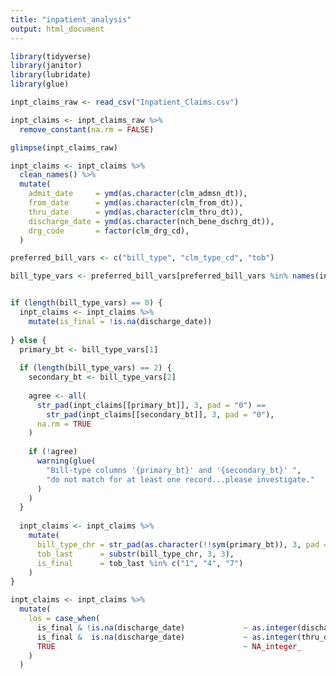 ```yaml
---
title: "inpatient_analysis"
output: html_document
---
```


```r
library(tidyverse)
library(janitor)
library(lubridate)
library(glue)
```

```r
inpt_claims_raw <- read_csv("Inpatient_Claims.csv")

inpt_claims <- inpt_claims_raw %>%
  remove_constant(na.rm = FALSE)

glimpse(inpt_claims_raw)

inpt_claims <- inpt_claims %>%
  clean_names() %>%
  mutate(
    admit_date     = ymd(as.character(clm_admsn_dt)),
    from_date      = ymd(as.character(clm_from_dt)),
    thru_date      = ymd(as.character(clm_thru_dt)),
    discharge_date = ymd(as.character(nch_bene_dschrg_dt)),
    drg_code       = factor(clm_drg_cd),
  )

preferred_bill_vars <- c("bill_type", "clm_type_cd", "tob")

bill_type_vars <- preferred_bill_vars[preferred_bill_vars %in% names(inpt_claims)]


if (length(bill_type_vars) == 0) {
  inpt_claims <- inpt_claims %>%
    mutate(is_final = !is.na(discharge_date))
  
} else {
  primary_bt <- bill_type_vars[1]
  
  if (length(bill_type_vars) == 2) {
    secondary_bt <- bill_type_vars[2]
    
    agree <- all(
      str_pad(inpt_claims[[primary_bt]], 3, pad = "0") ==
        str_pad(inpt_claims[[secondary_bt]], 3, pad = "0"),
      na.rm = TRUE
    )
    
    if (!agree) 
      warning(glue(
        "Bill-type columns '{primary_bt}' and '{secondary_bt}' ",
        "do not match for at least one record...please investigate."
      )
    )
  }
  
  inpt_claims <- inpt_claims %>%
    mutate(
      bill_type_chr = str_pad(as.character(!!sym(primary_bt)), 3, pad = "0"),
      tob_last      = substr(bill_type_chr, 3, 3),
      is_final      = tob_last %in% c("1", "4", "7")
    )
}

inpt_claims <- inpt_claims %>%
  mutate(
    los = case_when(
      is_final & !is.na(discharge_date)             ~ as.integer(discharge_date - admit_date),
      is_final &  is.na(discharge_date)             ~ as.integer(thru_date - admit_date),  # final but discharge missing
      TRUE                                          ~ NA_integer_                           # interim claim, leave blank
    )
  )

```

